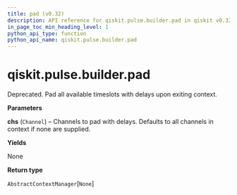 ```yaml
---
title: pad (v0.32)
description: API reference for qiskit.pulse.builder.pad in qiskit v0.32
in_page_toc_min_heading_level: 1
python_api_type: function
python_api_name: qiskit.pulse.builder.pad
---
```


<span id="qiskit-pulse-builder-pad" />

# qiskit.pulse.builder.pad

<Function id="qiskit.pulse.builder.pad" isDedicatedPage={true} github="https://github.com/qiskit/qiskit/tree/stable/0.18/qiskit/pulse/builder.py" signature="pad(*chs)">
  Deprecated. Pad all available timeslots with delays upon exiting context.

  **Parameters**

  **chs** (`Channel`) – Channels to pad with delays. Defaults to all channels in context if none are supplied.

  **Yields**

  None

  **Return type**

  `AbstractContextManager`\[`None`]
</Function>

